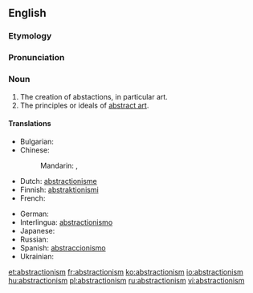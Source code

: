 ==English==

===Etymology===
{{suffix|abstraction|ism}}

===Pronunciation===
{{a|US}} {{IPA|/æb.ˈstɹæk.ʃən.ˌɪz.əm/}}

===Noun===
{{en-noun|s|-}}

# The creation of abstactions, in particular art.
# The principles or ideals of [[abstract art]].

====Translations====
{{trans-top|abstract art}}
* Bulgarian: {{t-|bg|абстракционизъм|m|sc=Cyrl}}
* Chinese:
*: Mandarin: {{t|zh|抽象主義|sc=Hani}}, {{t|zh|抽象主义|tr=chōuxiàngzhǔyì|sc=Hani}}
* Dutch: [[abstractionisme]] {{n}}
* Finnish: [[abstraktionismi]]
* French: {{t+|fr|abstractionnisme}}
{{trans-mid}}
* German: {{t-|de|Abstraktionismus|m}}
* Interlingua: [[abstractionismo]]
* Japanese: {{t-|ja|抽象主義|tr=ちゅうしょうしゅぎ, chūshōshugi)|sc=Jpan}}
* Russian: {{t+|ru|абстракционизм|m|tr=abstrakcionízm|sc=Cyrl}}
* Spanish: [[abstraccionismo]] {{m}}
* Ukrainian: {{t+|uk|абстракціонізм|m|sc=Cyrl}}
{{trans-bottom}}

[[et:abstractionism]]
[[fr:abstractionism]]
[[ko:abstractionism]]
[[io:abstractionism]]
[[hu:abstractionism]]
[[pl:abstractionism]]
[[ru:abstractionism]]
[[vi:abstractionism]]